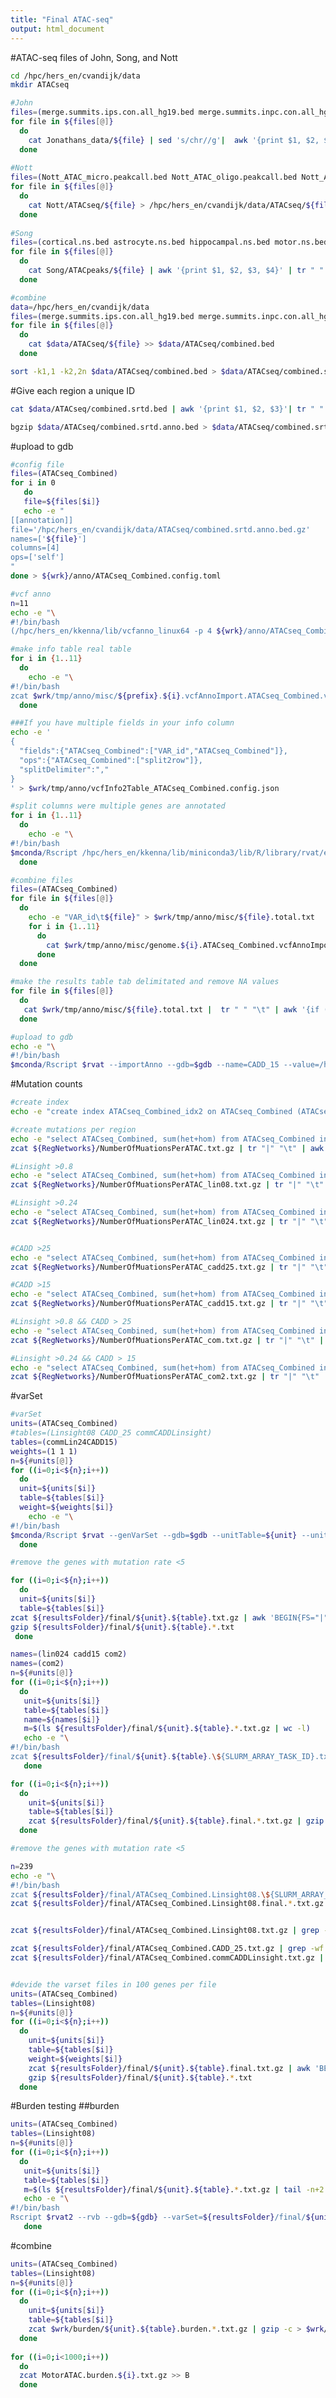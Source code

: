 ```yaml
---
title: "Final ATAC-seq"
output: html_document
---
```


#ATAC-seq files of John, Song, and Nott
```bash
cd /hpc/hers_en/cvandijk/data
mkdir ATACseq

#John
files=(merge.summits.ips.con.all_hg19.bed merge.summits.inpc.con.all_hg19.bed merge.summits.ips.als.all_hg19.bed )
for file in ${files[@]}
  do 
    cat Jonathans_data/${file} | sed 's/chr//g'|  awk '{print $1, $2, $3}' | tr " " "\t" >  /hpc/hers_en/cvandijk/data/ATACseq/${file}
  done
  
#Nott  
files=(Nott_ATAC_micro.peakcall.bed Nott_ATAC_oligo.peakcall.bed Nott_ATAC_neuro.peakcall.bed Nott_ATAC_astro.peakcall.bed)
for file in ${files[@]}
  do
    cat Nott/ATACseq/${file} > /hpc/hers_en/cvandijk/data/ATACseq/${file}
  done
  
#Song
files=(cortical.ns.bed astrocyte.ns.bed hippocampal.ns.bed motor.ns.bed)
for file in ${files[@]}
  do
    cat Song/ATACpeaks/${file} | awk '{print $1, $2, $3, $4}' | tr " " "\t" >/hpc/hers_en/cvandijk/data/ATACseq/Song_${file}
  done

#combine
data=/hpc/hers_en/cvandijk/data
files=(merge.summits.ips.con.all_hg19.bed merge.summits.inpc.con.all_hg19.bed merge.summits.ips.als.all_hg19.bed ALS52_inpc_idr.optimal_peak.narrowPeak_hg19.bed Nott_ATAC_micro.peakcall.bed Nott_ATAC_oligo.peakcall.bed Nott_ATAC_neuro.peakcall.bed Song_cortical.ns.bed Song_astrocyte.ns.bed Song_hippocampal.ns.bed Song_motor.ns.bed Nott_ATAC_astro.peakcall.bed)
for file in ${files[@]}
  do
    cat $data/ATACseq/${file} >> $data/ATACseq/combined.bed
  done  

sort -k1,1 -k2,2n $data/ATACseq/combined.bed > $data/ATACseq/combined.srtd.bed
```

#Give each region a unique ID
```bash
cat $data/ATACseq/combined.srtd.bed | awk '{print $1, $2, $3}'| tr " " "\t"| uniq | awk '{printf  "ATACseq_%d\t%s\n", NR, $0}' | awk '{print $2, $3, $4, $1}' | tr " " "\t" > $data/ATACseq/combined.srtd.anno.bed #1.526.284 regions

bgzip $data/ATACseq/combined.srtd.anno.bed > $data/ATACseq/combined.srtd.anno.bed.gz; tabix -p bed $data/ATACseq/combined.srtd.anno.bed.gz
```

#upload to gdb
```bash
#config file
files=(ATACseq_Combined)
for i in 0
   do
   file=${files[$i]}
   echo -e "
[[annotation]]
file='/hpc/hers_en/cvandijk/data/ATACseq/combined.srtd.anno.bed.gz'
names=['${file}']
columns=[4]
ops=['self']
"
done > ${wrk}/anno/ATACseq_Combined.config.toml

#vcf anno
n=11
echo -e "\
#!/bin/bash 
(/hpc/hers_en/kkenna/lib/vcfanno_linux64 -p 4 ${wrk}/anno/ATACseq_Combined.config.toml $wrk/tmp/anno/vcf/${prefix}.\${SLURM_ARRAY_TASK_ID}.vcf.gz | grep -e '#' -e '=' | bgzip -c > $wrk/tmp/anno/misc/${prefix}.\${SLURM_ARRAY_TASK_ID}.vcfAnnoImport.ATACseq_Combined.vcf.gz) &> $wrk/tmp/anno/misc/${prefix}.\${SLURM_ARRAY_TASK_ID}.vcfAnnoImport.ATACseq_Combined.log" | sbatch --time 1:00:00 --mem 1G --job-name vcfAnno_ATACseq_Combined -o /dev/null -e /dev/null --cpus-per-task 8 --array 1-${n}

#make info table real table
for i in {1..11}
  do 
    echo -e "\
#!/bin/bash
zcat $wrk/tmp/anno/misc/${prefix}.${i}.vcfAnnoImport.ATACseq_Combined.vcf.gz| $mconda/Rscript $rvat --vcfInfo2Table --vcf=- | sed 's/CHROM\tPOS\tID/CHROM\tPOS\tVAR_id/'> $wrk/tmp/anno/misc/${prefix}.${i}.vcfAnnoImport.ATACseq_Combined.txt" | sbatch --job-name vcfInfo2Table_ATACseq_Combined --time 48:00:00 --mem 1G -o /dev/null -e /dev/null 
  done

###If you have multiple fields in your info column
echo -e '
{
  "fields":{"ATACseq_Combined":["VAR_id","ATACseq_Combined"]},
  "ops":{"ATACseq_Combined":["split2row"]},
  "splitDelimiter":","
}
' > $wrk/tmp/anno/vcfInfo2Table_ATACseq_Combined.config.json

#split columns were multiple genes are annotated  
for i in {1..11}
  do 
    echo -e "\
#!/bin/bash
$mconda/Rscript /hpc/hers_en/kkenna/lib/miniconda3/lib/R/library/rvat/exec/vcfInfo2Table_parser.R --input=$wrk/tmp/anno/misc/${prefix}.${i}.vcfAnnoImport.ATACseq_Combined.txt --config=$wrk/tmp/anno/vcfInfo2Table_ATACseq_Combined.config.json --output=$wrk/tmp/anno/misc/${prefix}.${i}.ATACseq_Combined.vcfAnnoImport.vcfInfo2Table" | sbatch --time 48:00:00 --mem 1G --job-name vcfInfo2Table_parser_ATACseq_Combined -o /dev/null -e /dev/null
  done

#combine files
files=(ATACseq_Combined)
for file in ${files[@]}
  do
    echo -e "VAR_id\t${file}" > $wrk/tmp/anno/misc/${file}.total.txt
    for i in {1..11}
      do
        cat $wrk/tmp/anno/misc/genome.${i}.ATACseq_Combined.vcfAnnoImport.vcfInfo2Table.${file}.txt | tail -n+2 >>$wrk/tmp/anno/misc/${file}.total.txt
      done
  done

#make the results table tab delimitated and remove NA values
for file in ${files[@]}
  do
   cat $wrk/tmp/anno/misc/${file}.total.txt |  tr " " "\t" | awk '{if ($2!="NA") print $0}' | uniq > $wrk/tmp/anno/misc/${file}.total1.txt
  done  

#upload to gdb
echo -e "\
#!/bin/bash
$mconda/Rscript $rvat --importAnno --gdb=$gdb --name=CADD_15 --value=/hpc/hers_en/cvandijk/CADD_15.txt --skipRemap" | sbatch --job-name importAnno_CADD15 --time 2:00:00 --mem 4G --gres=tmpspace:50G -o $wrk/LOGfiles/CADD15.log -e $wrk/LOGfiles/CADD15.log
```


#Mutation counts
```bash
#create index
echo -e "create index ATACseq_Combined_idx2 on ATACseq_Combined (ATACseq_Combined);" | sqlite3 $gdb

#create mutations per region
echo -e "select ATACseq_Combined, sum(het+hom) from ATACseq_Combined inner join df2_gtc using (VAR_id) group by ATACseq_Combined;" | sqlite3 $gdb | gzip -c >  ${RegNetworks}/NumberOfMuationsPerATAC.txt.gz
zcat ${RegNetworks}/NumberOfMuationsPerATAC.txt.gz | tr "|" "\t" | awk '{if ($2>=5) print $1}' > ${RegNetworks}/ListOfRegionsToKeepATAC.txt #1470976

#Linsight >0.8
echo -e "select ATACseq_Combined, sum(het+hom) from ATACseq_Combined inner join df2_gtc using (VAR_id) inner join Linsight08 using (VAR_id) group by ATACseq_Combined;" | sqlite3 $gdb | gzip -c > ${RegNetworks}/NumberOfMuationsPerATAC_lin08.txt.gz
zcat ${RegNetworks}/NumberOfMuationsPerATAC_lin08.txt.gz | tr "|" "\t" | awk '{if ($2>=5) print $1}' > ${RegNetworks}/ListOfRegionsToKeepATAC_lin08.txt 

#Linsight >0.24
echo -e "select ATACseq_Combined, sum(het+hom) from ATACseq_Combined inner join df2_gtc using (VAR_id) inner join Linsight024 using (VAR_id) group by ATACseq_Combined;" | sqlite3 $gdb | gzip -c > ${RegNetworks}/NumberOfMuationsPerATAC_lin024.txt.gz
zcat ${RegNetworks}/NumberOfMuationsPerATAC_lin024.txt.gz | tr "|" "\t" | awk '{if ($2>=5) print $1}' > ${RegNetworks}/ListOfRegionsToKeepATAC_lin024.txt 


#CADD >25
echo -e "select ATACseq_Combined, sum(het+hom) from ATACseq_Combined inner join df2_gtc using (VAR_id) inner join CADD_25 using (VAR_id) group by ATACseq_Combined;" | sqlite3 $gdb | gzip -c > ${RegNetworks}/NumberOfMuationsPerATAC_cadd25.txt.gz
zcat ${RegNetworks}/NumberOfMuationsPerATAC_cadd25.txt.gz | tr "|" "\t" | awk '{if ($2>=5) print $1}' > ${RegNetworks}/ListOfRegionsToKeepATAC_cadd25.txt #9456

#CADD >15
echo -e "select ATACseq_Combined, sum(het+hom) from ATACseq_Combined inner join df2_gtc using (VAR_id) inner join CADD_15 using (VAR_id) group by ATACseq_Combined;" | sqlite3 $gdb | gzip -c > ${RegNetworks}/NumberOfMuationsPerATAC_cadd15.txt.gz
zcat ${RegNetworks}/NumberOfMuationsPerATAC_cadd15.txt.gz | tr "|" "\t" | awk '{if ($2>=5) print $1}' > ${RegNetworks}/ListOfRegionsToKeepATAC_cadd15.txt

#Linsight >0.8 && CADD > 25
echo -e "select ATACseq_Combined, sum(het+hom) from ATACseq_Combined inner join df2_gtc using (VAR_id) inner join commCADDLinsight using (VAR_id) group by ATACseq_Combined;" | sqlite3 $gdb | gzip -c > ${RegNetworks}/NumberOfMuationsPerATAC_com.txt.gz
zcat ${RegNetworks}/NumberOfMuationsPerATAC_com.txt.gz | tr "|" "\t" | awk '{if ($2>=5) print $1}' > ${RegNetworks}/ListOfRegionsToKeepATAC_com.txt #700

#Linsight >0.24 && CADD > 15
echo -e "select ATACseq_Combined, sum(het+hom) from ATACseq_Combined inner join df2_gtc using (VAR_id) inner join commLin24CADD15 using (VAR_id) group by ATACseq_Combined;" | sqlite3 $gdb | gzip -c > ${RegNetworks}/NumberOfMuationsPerATAC_com2.txt.gz
zcat ${RegNetworks}/NumberOfMuationsPerATAC_com2.txt.gz | tr "|" "\t" | awk '{if ($2>=5) print $1}' > ${RegNetworks}/ListOfRegionsToKeepATAC_com2.txt #700

```

#varSet
```bash
#varSet
units=(ATACseq_Combined)
#tables=(Linsight08 CADD_25 commCADDLinsight)
tables=(commLin24CADD15)
weights=(1 1 1)
n=${#units[@]}
for ((i=0;i<${n};i++))
  do
  unit=${units[$i]}
  table=${tables[$i]}
  weight=${weights[$i]}
    echo -e "\
#!/bin/bash
$mconda/Rscript $rvat --genVarSet --gdb=$gdb --unitTable=${unit} --unitName=${unit} --intersection=${table} --weightName=${weight}  --output=${resultsFolder}/final/${unit}.${table}.txt.gz" | sbatch --time 01:00:00 --mem 1G --job-name ${unit}.${table} -o $wrk/LOGfiles/${unit}.${table}.log -e $wrk/LOGfiles/${unit}.${table}.log 
  done

#remove the genes with mutation rate <5

for ((i=0;i<${n};i++))
  do
  unit=${units[$i]}
  table=${tables[$i]}
zcat ${resultsFolder}/final/${unit}.${table}.txt.gz | awk 'BEGIN{FS="|"}$1!=""{print $0}' | awk -v splits=${resultsFolder}/final/${unit}.${table} 'NR%1000==1{out=splits"."++i".txt"}{print > out}'
gzip ${resultsFolder}/final/${unit}.${table}.*.txt
 done

names=(lin024 cadd15 com2)
names=(com2)
n=${#units[@]}
for ((i=0;i<${n};i++))
  do
   unit=${units[$i]}
   table=${tables[$i]}
   name=${names[$i]}
   m=$(ls ${resultsFolder}/final/${unit}.${table}.*.txt.gz | wc -l) 
   echo -e "\
#!/bin/bash
zcat ${resultsFolder}/final/${unit}.${table}.\${SLURM_ARRAY_TASK_ID}.txt.gz |  grep -wf ${RegNetworks}/ListOfRegionsToKeepATAC_${name}.txt | gzip > ${resultsFolder}/final/${unit}.${table}.final.\${SLURM_ARRAY_TASK_ID}.txt.gz " | sbatch --time  90:00:00 --mem 20G  --gres=tmpspace:50G --job-name ${unit}.${table}.mutrate -o $wrk/LOGfiles/MUTrateATAC -e $wrk/LOGfiles/MUTrateATA --array  1-${m}
   done

for ((i=0;i<${n};i++))
  do
    unit=${units[$i]}
    table=${tables[$i]}
    zcat ${resultsFolder}/final/${unit}.${table}.final.*.txt.gz | gzip -c > ${resultsFolder}/final/${unit}.${table}.final.txt.gz
  done

#remove the genes with mutation rate <5

n=239
echo -e "\
#!/bin/bash
zcat ${resultsFolder}/final/ATACseq_Combined.Linsight08.\${SLURM_ARRAY_TASK_ID}.txt.gz | grep -wf ${RegNetworks}/ListOfRegionsToKeepATAC_lin08.txt | gzip > ${resultsFolder}/final/ATACseq_Combined.Linsight08.final.\${SLURM_ARRAY_TASK_ID}.txt.gz" | sbatch --time 90:00:00 --mem 8G --job-name ATAC -o $wrk/LOGfiles/ATAC.log -e $wrk/LOGfiles/ATAC.log --gres=tmpspace:50G --array  1-${n}
zcat ${resultsFolder}/final/ATACseq_Combined.Linsight08.final.*.txt.gz >> ${resultsFolder}/final/ATACseq_Combined.Linsight08.final.txt.gz


zcat ${resultsFolder}/final/ATACseq_Combined.Linsight08.txt.gz | grep -wf ${RegNetworks}/ListOfRegionsToKeepATAC_lin08.txt | gzip > ${resultsFolder}/final/ATACseq_Combined.Linsight08.final.txt.gz

zcat ${resultsFolder}/final/ATACseq_Combined.CADD_25.txt.gz | grep -wf ${RegNetworks}/ListOfRegionsToKeepATAC_cadd25.txt | gzip >${resultsFolder}/final/ATACseq_Combined.CADD_25.final.txt.gz
zcat ${resultsFolder}/final/ATACseq_Combined.commCADDLinsight.txt.gz | grep -wf ${RegNetworks}/ListOfRegionsToKeepATAC_com.txt | gzip > ${resultsFolder}/final/ATACseq_Combined.commCADDLinsight.final.txt.gz


#devide the varset files in 100 genes per file
units=(ATACseq_Combined)
tables=(Linsight08)
n=${#units[@]}
for ((i=0;i<${n};i++))
  do
    unit=${units[$i]}
    table=${tables[$i]}
    weight=${weights[$i]}
    zcat ${resultsFolder}/final/${unit}.${table}.final.txt.gz | awk 'BEGIN{FS="|"}$1!=""{print $0}' | awk -v splits=${resultsFolder}/final/${unit}.${table} 'NR%100==1{out=splits"."++i".txt"}{print > out}'
    gzip ${resultsFolder}/final/${unit}.${table}.*.txt
  done
```

#Burden testing
##burden
```bash
units=(ATACseq_Combined)
tables=(Linsight08)
n=${#units[@]}
for ((i=0;i<${n};i++))
  do
   unit=${units[$i]}
   table=${tables[$i]}
   m=$(ls ${resultsFolder}/final/${unit}.${table}.*.txt.gz | tail -n+2 | wc -l) #tail -n+2 because there is also a file with ${unit}.${table}.final.txt.gz
   echo -e "\
#!/bin/bash
Rscript $rvat2 --rvb --gdb=${gdb} --varSet=${resultsFolder}/final/${unit}.${table}.\${SLURM_ARRAY_TASK_ID}.txt.gz --varSetName=${unit} --cohort=df2 --pheno=pheno --covar=pc1,pc2,pc3,pc4 --aggregationMethod=allelic --test=staaro --maxMAF=0.001 --output=${wrk}/burden/${unit}.${table}.burden.\${SLURM_ARRAY_TASK_ID}.txt.gz &> ${wrk}/burden/${unit}.${table}.burden.\${SLURM_ARRAY_TASK_ID}.log" | sbatch --time  90:00:00 --mem 8G  --gres=tmpspace:50G --job-name ${unit}.${table} -o /dev/null -e /dev/null --array  1-${m}
   done
```

#combine
```bash
units=(ATACseq_Combined)
tables=(Linsight08)
n=${#units[@]} 
for ((i=0;i<${n};i++))
  do
    unit=${units[$i]}
    table=${tables[$i]}
    zcat $wrk/burden/${unit}.${table}.burden.*.txt.gz | gzip -c > $wrk/burden/${unit}.${table}.burden.txt.gz
  done
  
for ((i=0;i<1000;i++))  
  do
  zcat MotorATAC.burden.${i}.txt.gz >> B
  done
```


